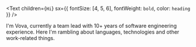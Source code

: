<Text
  children={`Hi`}
  sx={{ fontSize: [4, 5, 6], fontWeight: `bold`, color: `heading` }}
/>

I'm Vova, currently a team lead with 10+ years of software engineering experience. 
Here I'm rambling about languages, technologies and other work-related things.